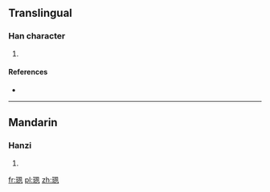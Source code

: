 ==Translingual==

===Han character===
{{Han char|rn=96|rad=玉|as=06|sn=10|four=|canj=一土竹弓弓 (MGHNN)}}

# {{defn|Han|sort=玉06}}

====References====
* {{Han ref|kx=0730.280|dkj=20954|dj=1142.120|hdz=21112.060|uh=73DF|ud=29663}}

----

==Mandarin==

===Hanzi===
{{cmn-hanzi|pin=[[sù]] ([[su4]]), [[xuān]] ([[xuan1]])|wg=su<sup>4</sup>, hsüan<sup>1</sup>}}

# {{defn|lang=cmn|sort=玉06}}

[[fr:珟]]
[[pl:珟]]
[[zh:珟]]